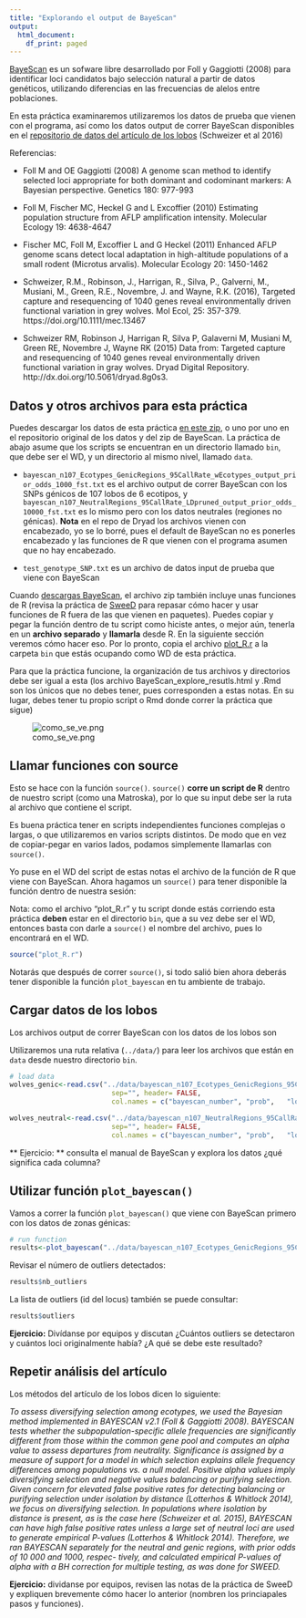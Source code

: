 ```yaml
---
title: "Explorando el output de BayeScan"
output:
  html_document:
    df_print: paged
---
```


[BayeScan](http://cmpg.unibe.ch/software/BayeScan/download.html) es un sofware libre desarrollado por Foll y Gaggiotti (2008)
para identificar loci candidatos bajo selección natural a partir de datos genéticos, utilizando diferencias en las frecuencias de alelos entre poblaciones.

En esta práctica examinaremos utilizaremos los datos de prueba que vienen con el programa, así como los datos output de correr BayeScan disponibles en el [repositorio de datos del artículo de los lobos](https://datadryad.org/stash/dataset/doi:10.5061/dryad.8g0s3) (Schweizer et al 2016)

Referencias:

* Foll M and OE Gaggiotti (2008) A genome scan method to identify selected loci appropriate for both dominant and codominant markers: A Bayesian perspective. Genetics 180: 977-993

* Foll M, Fischer MC, Heckel G and L Excoffier (2010) Estimating population structure from AFLP amplification intensity. Molecular Ecology 19: 4638-4647

* Fischer MC, Foll M, Excoffier L and G Heckel (2011) Enhanced AFLP genome scans detect local adaptation in high-altitude populations of a small rodent (Microtus arvalis). Molecular Ecology 20: 1450-1462

* Schweizer, R.M., Robinson, J., Harrigan, R., Silva, P., Galverni, M., Musiani, M., Green, R.E., Novembre, J. and Wayne, R.K. (2016), Targeted capture and resequencing of 1040 genes reveal environmentally driven functional variation in grey wolves. Mol Ecol, 25: 357-379. https://doi.org/10.1111/mec.13467

* Schweizer RM, Robinson J, Harrigan R, Silva P, Galaverni M, Musiani M, Green RE, Novembre J, Wayne RK (2015) Data from: Targeted capture and resequencing of 1040 genes reveal environmentally driven functional variation in gray wolves. Dryad Digital Repository. http://dx.doi.org/10.5061/dryad.8g0s3.

## Datos y otros archivos para esta práctica

Puedes descargar los datos de esta práctica [en este zip](data.zip), o uno por uno en el repositorio original de los datos y del zip de BayeScan. La práctica de abajo asume que los scripts se encuentran en un directorio llamado `bin`, que debe ser el WD, y un directorio al mismo nivel, llamado `data`. 

* `bayescan_n107_Ecotypes_GenicRegions_95CallRate_wEcotypes_output_prior_odds_1000_fst.txt` es el archivo output de correr BayeScan con los SNPs génicos de 107 lobos de 6 ecotipos, y `bayescan_n107_NeutralRegions_95CallRate_LDpruned_output_prior_odds_10000_fst.txt` es lo mismo pero con los datos neutrales (regiones no génicas). **Nota** en el repo de Dryad los archivos vienen con encabezado, yo se lo borré, pues el default de BayeScan no es ponerles encabezado y las funciones de R que vienen con el programa asumen que no hay encabezado.

* `test_genotype_SNP.txt` es un archivo de datos input de prueba que viene con BayeScan

Cuando [descargas BayeScan](http://cmpg.unibe.ch/software/BayeScan/files/BayeScan2.1.zip), el archivo zip también incluye unas funciones de R (revisa la práctica de [SweeD](https://aliciamstt.github.io/EvolAdapt/Unidad3_Test_selec_classic/SweeD_pvalues.html) para repasar cómo hacer y usar funciones de R fuera de las que vienen en paquetes). Puedes copiar y pegar la función dentro de tu script como hiciste antes, o mejor aún, tenerla en un **archivo separado** y **llamarla** desde R. En la siguiente sección veremos cómo hacer eso. Por lo pronto, copia el archivo [plot_R.r](plot_R.r) a la carpeta `bin` que estás ocupando como WD de esta práctica.

Para que la práctica funcione, la organización de tus archivos y directorios debe ser igual a esta (los archivo BayeScan_explore_resutls.html y .Rmd son los únicos que no debes tener, pues corresponden a estas notas. En su lugar, debes tener tu propio script o Rmd donde correr la práctica que sigue)

![como_se_ve.png](como_se_ve.png)


## Llamar funciones con source

Esto se hace con la función `source()`. `source()` **corre un script de R** dentro de nuestro script (como una Matroska), por lo que su input debe ser la ruta al archivo que contiene el script. 

Es buena práctica tener en scripts independientes funciones complejas o largas, o que utilizaremos en varios scripts distintos. De modo que en vez de copiar-pegar en varios lados, podamos simplemente llamarlas con `source()`. 

Yo puse en el WD del script de estas notas el archivo de la función de R que viene con BayeScan. Ahora hagamos un `source()` para tener disponible la función dentro de nuestra sesión:

Nota: como el archivo "plot_R.r" y tu script donde estás corriendo esta práctica **deben** estar en el directorio `bin`, que a su vez debe ser el WD, entonces basta con darle a `source()` el nombre del archivo, pues lo encontrará en el WD.

```r
source("plot_R.r")
```

Notarás que después de correr `source()`, si todo salió bien ahora deberás tener disponible la función `plot_bayescan` en tu ambiente de trabajo.

## Cargar datos de los lobos

Los archivos output de correr BayeScan con los datos de los lobos son 

Utilizaremos una ruta relativa (`../data/`) para leer los archivos que están en `data` desde nuestro directorio `bin`.


```r
# load data
wolves_genic<-read.csv("../data/bayescan_n107_Ecotypes_GenicRegions_95CallRate_wEcotypes_output_prior_odds_1000_fst.txt", 
                         sep="", header= FALSE,
                         col.names = c("bayescan_number", "prob",   "log10(PO)", "qval", "alpha", "fst"))

wolves_neutral<-read.csv("../data/bayescan_n107_NeutralRegions_95CallRate_LDpruned_output_prior_odds_10000_fst.txt", 
                         sep="", header= FALSE,
                         col.names = c("bayescan_number", "prob",   "log10(PO)", "qval", "alpha", "fst"))

```

** Ejercicio: ** consulta el manual de BayeScan y explora los datos ¿qué significa cada columna?

## Utilizar función `plot_bayescan()` 

Vamos a correr la función `plot_bayescan()` que viene con BayeScan primero con los datos de zonas génicas:
```r
# run function
results<-plot_bayescan("../data/bayescan_n107_Ecotypes_GenicRegions_95CallRate_wEcotypes_output_prior_odds_1000_fst.txt", FDR=0.05)

```

Revisar el número de outliers detectados:

```r
results$nb_outliers
```

La lista de outliers (id del locus) también se puede consultar:

```r
results$outliers
```

**Ejercicio:** Divídanse por equipos y discutan ¿Cuántos outliers se detectaron y cuántos loci originalmente había? ¿A qué se debe este resultado?

## Repetir análisis del artículo

Los métodos del artículo de los lobos dicen lo siguiente:

*To assess diversifying selection among ecotypes, we used the Bayesian method implemented in BAYESCAN v2.1 (Foll & Gaggiotti 2008). BAYESCAN tests whether the subpopulation-specific allele frequencies are significantly different from those within the common gene pool and computes an alpha value to assess departures from neutrality. Significance is assigned by a measure of support for a model in which selection explains allele frequency differences among populations vs. a null model. Positive alpha values imply diversifying selection and negative values balancing or purifying selection. Given concern for elevated false positive rates for detecting balancing or purifying selection under isolation by distance (Lotterhos & Whitlock 2014), we focus on diversifying selection. In populations where isolation by distance is present, as is the case here (Schweizer et al. 2015), BAYESCAN can have high false positive rates unless a large set of neutral loci are used to generate empirical P-values (Lotterhos & Whitlock 2014). Therefore, we ran BAYESCAN separately for the neutral and genic regions, with prior odds of 10 000 and 1000, respec- tively, and calculated empirical P-values of alpha with a BH correction for multiple testing, as was done for SWEED.*

**Ejercicio:** dividanse por equipos, revisen las notas de la práctica de SweeD y expliquen brevemente cómo hacer lo anterior (nombren los princiapales pasos y funciones).
